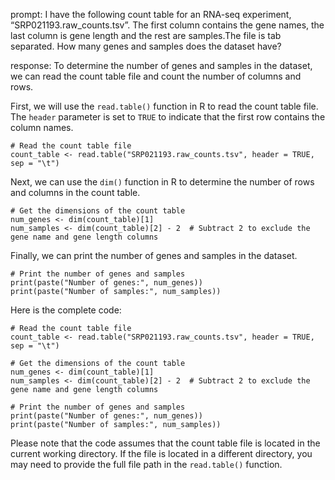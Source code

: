 prompt:
I have the following count table for an RNA-seq experiment, "SRP021193.raw_counts.tsv". The first column contains the gene names, the last column is gene length and the rest are samples.The file is tab separated. How many genes and samples does the dataset have?

response:
To determine the number of genes and samples in the dataset, we can read the count table file and count the number of columns and rows.

First, we will use the `read.table()` function in R to read the count table file. The `header` parameter is set to `TRUE` to indicate that the first row contains the column names.

```
# Read the count table file
count_table <- read.table("SRP021193.raw_counts.tsv", header = TRUE, sep = "\t")
```

Next, we can use the `dim()` function in R to determine the number of rows and columns in the count table.

```
# Get the dimensions of the count table
num_genes <- dim(count_table)[1]
num_samples <- dim(count_table)[2] - 2  # Subtract 2 to exclude the gene name and gene length columns
```

Finally, we can print the number of genes and samples in the dataset.

```
# Print the number of genes and samples
print(paste("Number of genes:", num_genes))
print(paste("Number of samples:", num_samples))
```

Here is the complete code:

```
# Read the count table file
count_table <- read.table("SRP021193.raw_counts.tsv", header = TRUE, sep = "\t")

# Get the dimensions of the count table
num_genes <- dim(count_table)[1]
num_samples <- dim(count_table)[2] - 2  # Subtract 2 to exclude the gene name and gene length columns

# Print the number of genes and samples
print(paste("Number of genes:", num_genes))
print(paste("Number of samples:", num_samples))
```

Please note that the code assumes that the count table file is located in the current working directory. If the file is located in a different directory, you may need to provide the full file path in the `read.table()` function.
